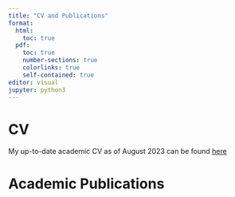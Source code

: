 ```yaml
---
title: "CV and Publications"
format: 
  html:
    toc: true
  pdf:
    toc: true
    number-sections: true
    colorlinks: true
    self-contained: true
editor: visual
jupyter: python3
---
```


# CV

My up-to-date academic CV as of August 2023 can be found [here](pdfs/CV.pdf)

# Academic Publications
